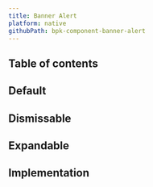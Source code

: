```yaml
---
title: Banner Alert
platform: native
githubPath: bpk-component-banner-alert
---
```






## Table of contents

## Default

<NativeComponentScreenshots
  iOS={iosBannerAlertDefault}
  iOSAltText="iOS default banner alert"
  android={androidBannerAlertDefault}
  androidAltText="Android default banner alert"/>

## Dismissable

<NativeComponentScreenshots
  iOS={iosBannerAlertDismissable}
  iOSAltText="iOS dismissable banner alert"
  android={androidBannerAlertDismissable}
  androidAltText="Android dismissable banner alert"/>

## Expandable

<NativeComponentScreenshots
  iOS={iosBannerAlertExpandable}
  iOSAltText="iOS expandable banner alert"
  android={androidBannerAlertExpandable}
  androidAltText="Android expandable banner alert"/>

## Implementation

<Readme />
